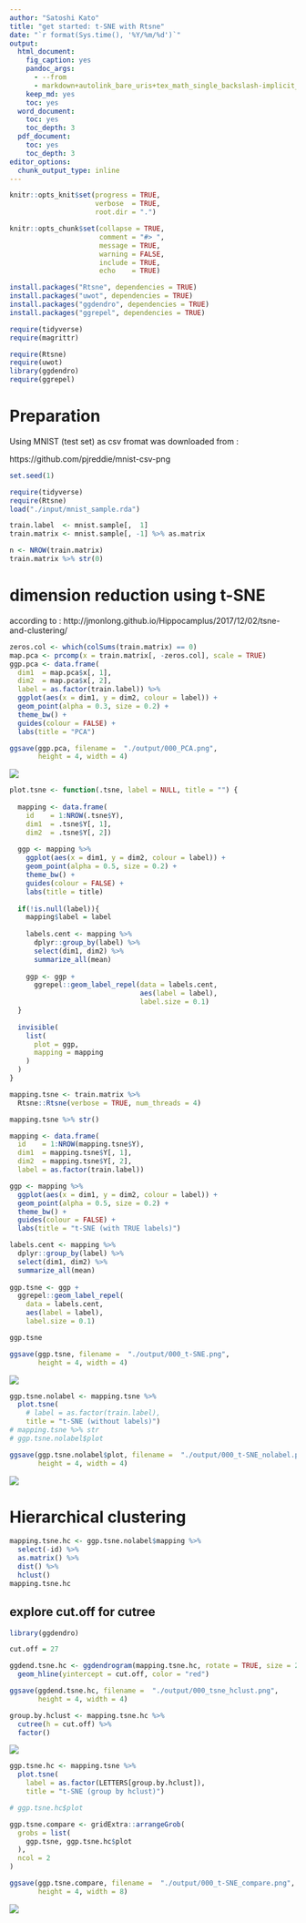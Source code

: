 ```yaml
---
author: "Satoshi Kato"
title: "get started: t-SNE with Rtsne"
date: "`r format(Sys.time(), '%Y/%m/%d')`"
output:
  html_document:
    fig_caption: yes
    pandoc_args:
      - --from
      - markdown+autolink_bare_uris+tex_math_single_backslash-implicit_figures
    keep_md: yes
    toc: yes
  word_document:
    toc: yes
    toc_depth: 3
  pdf_document:
    toc: yes
    toc_depth: 3
editor_options: 
  chunk_output_type: inline
---
```


```r
knitr::opts_knit$set(progress = TRUE, 
                     verbose  = TRUE, 
                     root.dir = ".")

knitr::opts_chunk$set(collapse = TRUE, 
                      comment = "#> ", 
                      message = TRUE, 
                      warning = FALSE, 
                      include = TRUE,
                      echo    = TRUE)

```

```r
install.packages("Rtsne", dependencies = TRUE)
install.packages("uwot", dependencies = TRUE)
install.packages("ggdendro", dependencies = TRUE)
install.packages("ggrepel", dependencies = TRUE)

```

```r
require(tidyverse)
require(magrittr)

require(Rtsne)
require(uwot)
library(ggdendro)
require(ggrepel)

```

# Preparation 


Using MNIST (test set) as csv fromat was downloaded from :

https://github.com/pjreddie/mnist-csv-png

```r
set.seed(1)

require(tidyverse)
require(Rtsne)
load("./input/mnist_sample.rda")

train.label  <- mnist.sample[,  1]
train.matrix <- mnist.sample[, -1] %>% as.matrix

n <- NROW(train.matrix)
train.matrix %>% str(0)

```

# dimension reduction using t-SNE

according to :
http://jmonlong.github.io/Hippocamplus/2017/12/02/tsne-and-clustering/

```r
zeros.col <- which(colSums(train.matrix) == 0)
map.pca <- prcomp(x = train.matrix[, -zeros.col], scale = TRUE)
ggp.pca <- data.frame(
  dim1  = map.pca$x[, 1],
  dim2  = map.pca$x[, 2],
  label = as.factor(train.label)) %>% 
  ggplot(aes(x = dim1, y = dim2, colour = label)) + 
  geom_point(alpha = 0.3, size = 0.2) + 
  theme_bw() +
  guides(colour = FALSE) +
  labs(title = "PCA")

ggsave(ggp.pca, filename =  "./output/000_PCA.png",
       height = 4, width = 4)
```

![](output/000_PCA.png)


```r
plot.tsne <- function(.tsne, label = NULL, title = "") {
  
  mapping <- data.frame(
    id    = 1:NROW(.tsne$Y),
    dim1  = .tsne$Y[, 1],
    dim2  = .tsne$Y[, 2])
  
  ggp <- mapping %>% 
    ggplot(aes(x = dim1, y = dim2, colour = label)) + 
    geom_point(alpha = 0.5, size = 0.2) + 
    theme_bw() +
    guides(colour = FALSE) +
    labs(title = title)
  
  if(!is.null(label)){
    mapping$label = label
    
    labels.cent <- mapping %>% 
      dplyr::group_by(label) %>%
      select(dim1, dim2) %>% 
      summarize_all(mean)
    
    ggp <- ggp +
      ggrepel::geom_label_repel(data = labels.cent,
                                aes(label = label),
                                label.size = 0.1)
  }
  
  invisible(
    list(
      plot = ggp,
      mapping = mapping
    )
  )
}
```

```r
mapping.tsne <- train.matrix %>% 
  Rtsne::Rtsne(verbose = TRUE, num_threads = 4)

```
```r
mapping.tsne %>% str()
```

```r
mapping <- data.frame(
  id    = 1:NROW(mapping.tsne$Y),
  dim1  = mapping.tsne$Y[, 1],
  dim2  = mapping.tsne$Y[, 2],
  label = as.factor(train.label))

ggp <- mapping %>% 
  ggplot(aes(x = dim1, y = dim2, colour = label)) + 
  geom_point(alpha = 0.5, size = 0.2) + 
  theme_bw() +
  guides(colour = FALSE) +
  labs(title = "t-SNE (with TRUE labels)")

labels.cent <- mapping %>% 
  dplyr::group_by(label) %>%
  select(dim1, dim2) %>% 
  summarize_all(mean)
    
ggp.tsne <- ggp +
  ggrepel::geom_label_repel(
    data = labels.cent,
    aes(label = label),
    label.size = 0.1)

ggp.tsne

ggsave(ggp.tsne, filename =  "./output/000_t-SNE.png",
       height = 4, width = 4)

```

![](output/000_t-SNE.png)

```r
ggp.tsne.nolabel <- mapping.tsne %>% 
  plot.tsne(
    # label = as.factor(train.label),
    title = "t-SNE (without labels)")
# mapping.tsne %>% str
# ggp.tsne.nolabel$plot

ggsave(ggp.tsne.nolabel$plot, filename =  "./output/000_t-SNE_nolabel.png",
       height = 4, width = 4)

```

![](output/000_t-SNE_nolabel.png)

# Hierarchical clustering

```r
mapping.tsne.hc <- ggp.tsne.nolabel$mapping %>% 
  select(-id) %>% 
  as.matrix() %>% 
  dist() %>% 
  hclust()
mapping.tsne.hc
```

## explore cut.off for cutree

```r
library(ggdendro)

cut.off = 27

ggdend.tsne.hc <- ggdendrogram(mapping.tsne.hc, rotate = TRUE, size = 2) +
  geom_hline(yintercept = cut.off, color = "red")

ggsave(ggdend.tsne.hc, filename =  "./output/000_tsne_hclust.png",
       height = 4, width = 4)

group.by.hclust <- mapping.tsne.hc %>%
  cutree(h = cut.off) %>%
  factor()


```

![](./output/000_tsne_hclust.png)

```r
ggp.tsne.hc <- mapping.tsne %>% 
  plot.tsne(
    label = as.factor(LETTERS[group.by.hclust]),
    title = "t-SNE (group by hclust)")

# ggp.tsne.hc$plot

```

```r
ggp.tsne.compare <- gridExtra::arrangeGrob(
  grobs = list(
    ggp.tsne, ggp.tsne.hc$plot
  ),
  ncol = 2
)

ggsave(ggp.tsne.compare, filename =  "./output/000_t-SNE_compare.png",
       height = 4, width = 8)

```

![](output/000_t-SNE_compare.png)

